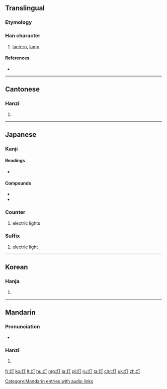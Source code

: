 {{also|燈}}
==Translingual==

===Etymology===
{{Han simp|燈|f=登|t=丁}}

===Han character===
{{Han char|rn=86|rad=火|as=02|sn=6|four=|canj=火一弓 (FMN)|ids=⿰[[火]][[丁]]}}

# [[lantern]], [[lamp]]

====References====
* {{Han ref|kx=0665.060|dkj=18855|dj=1075.030|hdz=32188.030|uh=706F|ud=28783}}

----

==Cantonese==

===Hanzi===
{{yue-hanzi|jyut=dang1|y=dang1|tra=燈}}

# {{defn|lang=yue|sort=火02}}

----

==Japanese==
===Kanji===
{{ja-kanji|grade=4|rs=火02}}

====Readings====
* {{ja-readings
|goon=[[とう]] (tō), [[ちょう]] (chō) < [[ちやう]] (chau)
|kanon=[[とう]] (tō), [[てい]] (tei)
|kanyoon=[[ちん]] (chin) {{qualifier|non-[[w:Jōyō kanji|Jōyō]] reading}}, [[とん]] (ton) {{qualifier|non-[[w:Jōyō kanji|Jōyō]] reading}}
|kun=[[ひ]] (hi)<br
/>''Non-[[w:Jōyō kanji|Jōyō]] readings'': [[あかり|あか.り]] ([[灯り]], aka.ri), [[あかし]] (akashi), [[ほ|ほ-]] (ho-) {{qualifier|rare}}, [[ともす|とも.す]] ({{ja-l|灯す}}, tomo.su), [[ともし]] ({{ja-l|灯し}}, {{ja-l|灯}}, tomoshi), [[ともしび]] (tomoshibi), [[ともる|とも.る]] ({{ja-l|灯る}}, tomo.ru), [[とぼす|とぼ.す]] ({{ja-l|灯す}}, tobo.su), [[とぼし]] ({{ja-l|灯し}}, {{ja-l|灯}}, toboshi), [[とぼる|とぼ.る]] ({{ja-l|灯る}}, tobo.ru)
}}

====Compounds====
* {{ja-l|灯籠|とうろう|tōrō}}
* {{l|ja|幻灯|tr={{l|ja|げんとう}}, ''[[gentō]]''}}

===Counter===
{{ja-pos|s|counter|hira=とう|rom=-tō|kyu=燈}} 
# electric lights

===Suffix===
{{ja-pos|s|kyu=燈|suffix|hira=とう|rom=-tō}}

# electric light

----

==Korean==

===Hanja===
{{ko-hanja|hangeul=[[정]], [[등]]|eumhun=|rv=jeong, deung|mr=chŏng, tŭng|y=ceng, tung}}

# {{defn|lang=ko|sort=火02}}

----

==Mandarin==

===Pronunciation===
* {{audio|zh-dēng.ogg|audio|lang=cmn}}

===Hanzi===
{{cmn-hanzi|tra=燈|pin=[[dēng]] ([[deng1]])|wg=teng<sup>1</sup>}}

# {{defn|lang=cmn|sort=火02}}

[[Category:Mandarin entries with audio links]]

[[fr:灯]]
[[ko:灯]]
[[lt:灯]]
[[hu:灯]]
[[mg:灯]]
[[ja:灯]]
[[pl:灯]]
[[ru:灯]]
[[ta:灯]]
[[chr:灯]]
[[uk:灯]]
[[zh:灯]]